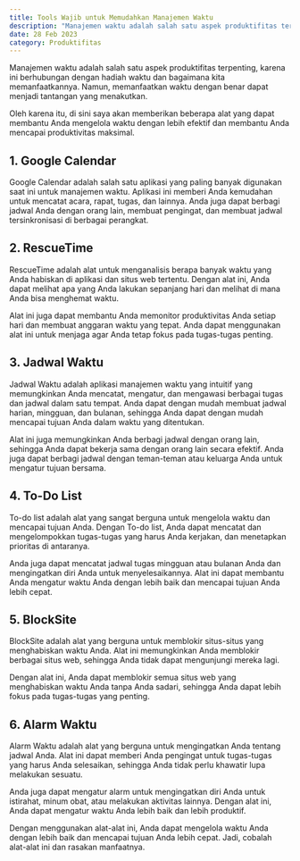 ```yaml
---
title: Tools Wajib untuk Memudahkan Manajemen Waktu
description: "Manajemen waktu adalah salah satu aspek produktifitas terpenting, karena ini berhubungan dengan hadiah waktu dan bagaimana kita memanfaatkannya. Namun, memanfaatkan waktu dengan benar dapat menjadi tantangan yang menakutkan."
date: 28 Feb 2023
category: Produktifitas
---
```



Manajemen waktu adalah salah satu aspek produktifitas terpenting, karena ini berhubungan dengan hadiah waktu dan bagaimana kita memanfaatkannya. Namun, memanfaatkan waktu dengan benar dapat menjadi tantangan yang menakutkan.

Oleh karena itu, di sini saya akan memberikan beberapa alat yang dapat membantu Anda mengelola waktu dengan lebih efektif dan membantu Anda mencapai produktivitas maksimal.

## 1. Google Calendar

Google Calendar adalah salah satu aplikasi yang paling banyak digunakan saat ini untuk manajemen waktu. Aplikasi ini memberi Anda kemudahan untuk mencatat acara, rapat, tugas, dan lainnya. Anda juga dapat berbagi jadwal Anda dengan orang lain, membuat pengingat, dan membuat jadwal tersinkronisasi di berbagai perangkat.

## 2. RescueTime

RescueTime adalah alat untuk menganalisis berapa banyak waktu yang Anda habiskan di aplikasi dan situs web tertentu. Dengan alat ini, Anda dapat melihat apa yang Anda lakukan sepanjang hari dan melihat di mana Anda bisa menghemat waktu.

Alat ini juga dapat membantu Anda memonitor produktivitas Anda setiap hari dan membuat anggaran waktu yang tepat. Anda dapat menggunakan alat ini untuk menjaga agar Anda tetap fokus pada tugas-tugas penting.

## 3. Jadwal Waktu 

Jadwal Waktu adalah aplikasi manajemen waktu yang intuitif yang memungkinkan Anda mencatat, mengatur, dan mengawasi berbagai tugas dan jadwal dalam satu tempat. Anda dapat dengan mudah membuat jadwal harian, mingguan, dan bulanan, sehingga Anda dapat dengan mudah mencapai tujuan Anda dalam waktu yang ditentukan.

Alat ini juga memungkinkan Anda berbagi jadwal dengan orang lain, sehingga Anda dapat bekerja sama dengan orang lain secara efektif. Anda juga dapat berbagi jadwal dengan teman-teman atau keluarga Anda untuk mengatur tujuan bersama.

## 4. To-Do List

To-do list adalah alat yang sangat berguna untuk mengelola waktu dan mencapai tujuan Anda. Dengan To-do list, Anda dapat mencatat dan mengelompokkan tugas-tugas yang harus Anda kerjakan, dan menetapkan prioritas di antaranya.

Anda juga dapat mencatat jadwal tugas mingguan atau bulanan Anda dan mengingatkan diri Anda untuk menyelesaikannya. Alat ini dapat membantu Anda mengatur waktu Anda dengan lebih baik dan mencapai tujuan Anda lebih cepat.

## 5. BlockSite

BlockSite adalah alat yang berguna untuk memblokir situs-situs yang menghabiskan waktu Anda. Alat ini memungkinkan Anda memblokir berbagai situs web, sehingga Anda tidak dapat mengunjungi mereka lagi.

Dengan alat ini, Anda dapat memblokir semua situs web yang menghabiskan waktu Anda tanpa Anda sadari, sehingga Anda dapat lebih fokus pada tugas-tugas yang penting.

## 6. Alarm Waktu

Alarm Waktu adalah alat yang berguna untuk mengingatkan Anda tentang jadwal Anda. Alat ini dapat memberi Anda pengingat untuk tugas-tugas yang harus Anda selesaikan, sehingga Anda tidak perlu khawatir lupa melakukan sesuatu.

Anda juga dapat mengatur alarm untuk mengingatkan diri Anda untuk istirahat, minum obat, atau melakukan aktivitas lainnya. Dengan alat ini, Anda dapat mengatur waktu Anda lebih baik dan lebih produktif.

Dengan menggunakan alat-alat ini, Anda dapat mengelola waktu Anda dengan lebih baik dan mencapai tujuan Anda lebih cepat. Jadi, cobalah alat-alat ini dan rasakan manfaatnya.